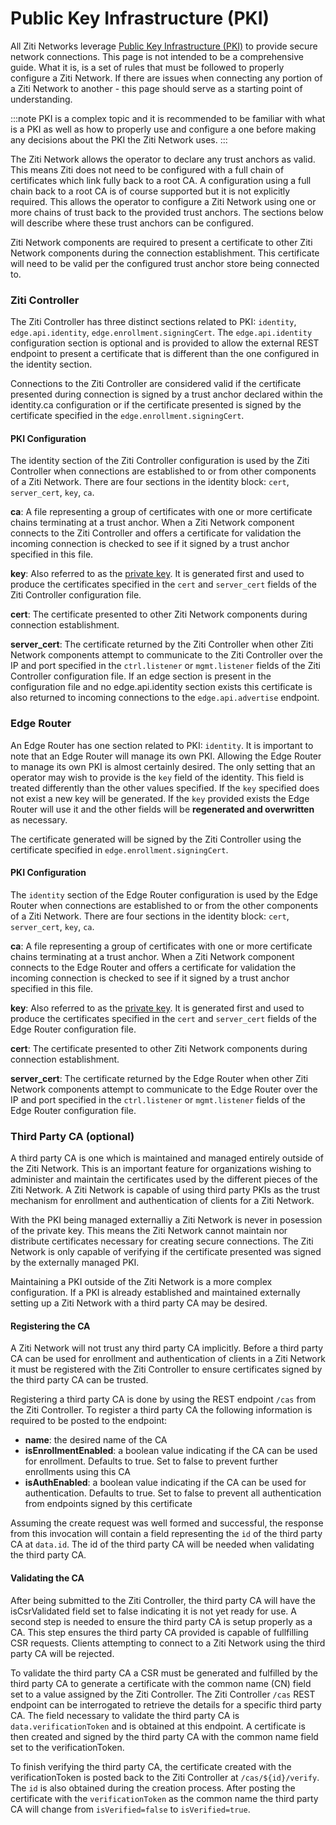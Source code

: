 
# Public Key Infrastructure (PKI)

All Ziti Networks leverage [Public Key Infrastructure (PKI)](https://en.wikipedia.org/wiki/Public_key_infrastructure) to
provide secure network connections.  This page is not intended to be a comprehensive guide. What it is, is a set of
rules that must be followed to properly configure a Ziti Network. If there are issues when connecting any portion
of a Ziti Network to another - this page should serve as a starting point of understanding.

:::note
PKI is a complex topic and it is recommended to be familiar with what is a PKI as well as how to properly use and
configure a one before making any decisions about the PKI the Ziti Network uses.
:::

The Ziti Network allows the operator to declare any trust anchors as valid. This means Ziti does not need to be
configured with a full chain of certificates which link fully back to a root CA. A configuration using a full chain back
to a root CA is of course supported but it is not explicitly required.  This allows the operator to configure a Ziti
Network using one or more chains of trust back to the provided trust anchors.  The sections below will describe where
these trust anchors can be configured.

Ziti Network components are required to present a certificate to other Ziti Network components during the connection
establishment. This certificate will need to be valid per the configured trust anchor store being connected to.

### Ziti Controller

The Ziti Controller has three distinct sections related to PKI: `identity`, `edge.api.identity`,
`edge.enrollment.signingCert`. The `edge.api.identity` configuration section is optional and is provided to allow the external
REST endpoint to present a certificate that is different than the one configured in the identity section.

Connections to the Ziti Controller are considered valid if the certificate presented during connection is signed by a
trust anchor declared within the identity.ca configuration or if the certificate presented is signed by the certificate
specified in the `edge.enrollment.signingCert`.

#### PKI Configuration

The identity section of the Ziti Controller configuration is used by the Ziti Controller when connections are
established to or from other components of a Ziti Network. There are four sections in the identity block:
`cert`, `server_cert`, `key`, `ca`.

**ca**: A file representing a group of certificates with one or more certificate chains terminating at a trust anchor.
When a Ziti Network component connects to the Ziti Controller and offers a certificate for validation the incoming
connection is checked to see if it signed by a trust anchor specified in this file.

**key**: Also referred to as the [private key](https://en.wikipedia.org/wiki/Symmetric-key_algorithm). It is generated
first and used to produce the certificates specified in the `cert` and `server_cert` fields of the Ziti Controller
configuration file.

**cert**: The certificate presented to other Ziti Network components during connection establishment.

**server_cert**: The certificate returned by the Ziti Controller when other Ziti Network components attempt to
communicate to the Ziti Controller over the IP and port specified in the `ctrl.listener` or `mgmt.listener` fields of the Ziti Controller
configuration file. If an edge section is present in the configuration file and no edge.api.identity section exists this
certificate is also returned to incoming connections to the `edge.api.advertise` endpoint.

### Edge Router

An Edge Router has one section related to PKI: `identity`. It is important to note that an Edge Router will
manage its own PKI. Allowing the Edge Router to manage its own PKI is almost certainly desired. The
only setting that an operator may wish to provide is the `key` field of the identity. This field is treated differently
than the other values specified.  If the `key` specified does not exist a new key will be generated. If the `key`
provided exists the Edge Router will use it and the other fields will be **regenerated and overwritten** as necessary.

The certificate generated will be signed by the Ziti Controller using the certificate specified in `edge.enrollment.signingCert`.

#### PKI Configuration

The `identity` section of the Edge Router configuration is used by the Edge Router when connections are
established to or from the other components of a Ziti Network. There are four sections in the identity block:
`cert`, `server_cert`, `key`, `ca`.

**ca**: A file representing a group of certificates with one or more certificate chains terminating at a trust anchor.
When a Ziti Network component connects to the Edge Router and offers a certificate for validation the incoming
connection is checked to see if it signed by a trust anchor specified in this file.

**key**: Also referred to as the [private key](https://en.wikipedia.org/wiki/Symmetric-key_algorithm). It is generated
first and used to produce the certificates specified in the `cert` and `server_cert` fields of the Edge Router
configuration file.

**cert**: The certificate presented to other Ziti Network components during connection establishment.

**server_cert**: The certificate returned by the Edge Router when other Ziti Network components attempt to
communicate to the Edge Router over the IP and port specified in the `ctrl.listener` or `mgmt.listener` fields of the Edge Router
configuration file.

### Third Party CA (optional)

A third party CA is one which is maintained and managed entirely outside of the Ziti Network. This is an important
feature for organizations wishing to administer and maintain the certificates used by the different pieces of the Ziti
Network. A Ziti Network is capable of using third party PKIs as the trust mechanism for enrollment and authentication of
clients for a Ziti Network.

With the PKI being managed externalliy a Ziti Network is never in posession of the private key. This means the Ziti
Network cannot maintain nor distribute certificates necessary for creating secure connections. The Ziti Network is
only capable of verifying if the certificate presented was signed by the externally managed PKI.

Maintaining a PKI outside of the Ziti Network is a more complex configuration. If a PKI is already established
and maintained externally setting up a Ziti Network with a third party CA may be desired.

#### Registering the CA

A Ziti Network will not trust any third party CA implicitly. Before a third party CA can be used for enrollment and
authentication of clients in a Ziti Network it must be registered with the Ziti Controller to ensure certificates signed
by the third party CA can be trusted.  

Registering a third party CA is done by using the REST endpoint `/cas` from the Ziti Controller. To register a third
party CA the following information is required to be posted to the endpoint:

* **name**: the desired name of the CA
* **isEnrollmentEnabled**: a boolean value indicating if the CA can be used for enrollment. Defaults to true. Set to false
  to prevent further enrollments using this CA
* **isAuthEnabled**: a boolean value indicating if the CA can be used for authentication. Defaults to true. Set to false to
  prevent all authentication from endpoints signed by this certificate

Assuming the create request was well formed and successful, the response from this invocation will contain a field
representing the `id` of the third party CA at `data.id`. The id of the third party CA will be needed when validating
the third party CA.

#### Validating the CA

After being submitted to the Ziti Controller, the third party CA will have the isCsrValidated field set to false
indicating it is not yet ready for use. A second step is needed to ensure the third party CA is setup properly as a CA.
This step ensures the third party CA provided is capable of fullfilling CSR requests. Clients attempting to connect to a
Ziti Network using the third party CA will be rejected.

To validate the third party CA a CSR must be generated and fulfilled by the third party CA to generate a certificate
with the common name (CN) field set to a value assigned by the Ziti Controller. The Ziti Controller `/cas`
REST endpoint can be interrogated to retrieve the details for a specific third party CA. The field necessary to validate
the third party CA is `data.verificationToken` and is obtained at this endpoint. A certificate is then created and
signed by the third party CA with the common name field set to the verificationToken.

To finish verifying the third party CA, the certificate created with the verificationToken is posted back to the Ziti
Controller at `/cas/${id}/verify`. The `id` is also obtained during the creation process. After posting the certificate
with the `verificationToken` as the common name the third party CA will change from `isVerified=false` to `isVerified=true`.

<PkiTroubleshootingMd />